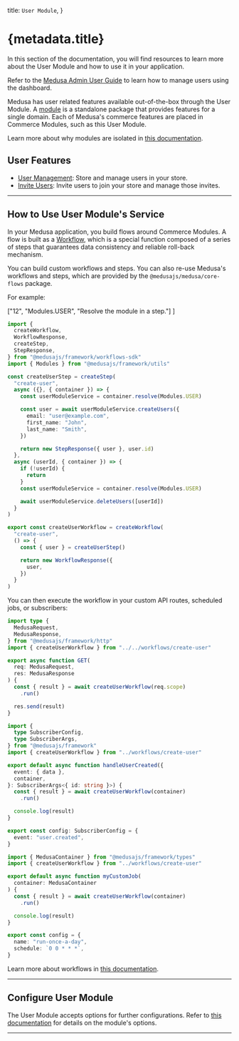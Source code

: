 
  title: `User Module`,
}

# {metadata.title}

In this section of the documentation, you will find resources to learn more about the User Module and how to use it in your application.

<Note title="Looking for no-code docs?">

Refer to the [Medusa Admin User Guide](!user-guide!/settings/users) to learn how to manage users using the dashboard.

</Note>

Medusa has user related features available out-of-the-box through the User Module. A [module](!docs!/learn/fundamentals/modules) is a standalone package that provides features for a single domain. Each of Medusa's commerce features are placed in Commerce Modules, such as this User Module.

<Note>

Learn more about why modules are isolated in [this documentation](!docs!/learn/fundamentals/modules/isolation).

</Note>

## User Features

- [User Management](./user-creation-flows/page.mdx): Store and manage users in your store.
- [Invite Users](./user-creation-flows/page.mdx#invite-users): Invite users to join your store and manage those invites.

---

## How to Use User Module's Service

In your Medusa application, you build flows around Commerce Modules. A flow is built as a [Workflow](!docs!/learn/fundamentals/workflows), which is a special function composed of a series of steps that guarantees data consistency and reliable roll-back mechanism. 

You can build custom workflows and steps. You can also re-use Medusa's workflows and steps, which are provided by the `@medusajs/medusa/core-flows` package.

For example:

  ["12", "Modules.USER", "Resolve the module in a step."]
]

```ts title="src/workflows/create-user.ts" highlights={highlights}
import { 
  createWorkflow, 
  WorkflowResponse,
  createStep,
  StepResponse,
} from "@medusajs/framework/workflows-sdk"
import { Modules } from "@medusajs/framework/utils"

const createUserStep = createStep(
  "create-user",
  async ({}, { container }) => {
    const userModuleService = container.resolve(Modules.USER)

    const user = await userModuleService.createUsers({
      email: "user@example.com",
      first_name: "John",
      last_name: "Smith",
    })

    return new StepResponse({ user }, user.id)
  },
  async (userId, { container }) => {
    if (!userId) {
      return
    }
    const userModuleService = container.resolve(Modules.USER)

    await userModuleService.deleteUsers([userId])
  }
)

export const createUserWorkflow = createWorkflow(
  "create-user",
  () => {
    const { user } = createUserStep()

    return new WorkflowResponse({
      user,
    })
  }
)
```

You can then execute the workflow in your custom API routes, scheduled jobs, or subscribers:

<CodeTabs group="resource-types">
  <CodeTab label="API Route" value="api-route">
    
```ts title="src/api/workflow/route.ts" highlights={[["11"], ["12"]]} collapsibleLines="1-6" expandButtonLabel="Show Imports"
import type {
  MedusaRequest,
  MedusaResponse,
} from "@medusajs/framework/http"
import { createUserWorkflow } from "../../workflows/create-user"

export async function GET(
  req: MedusaRequest,
  res: MedusaResponse
) {
  const { result } = await createUserWorkflow(req.scope)
    .run()

  res.send(result)
}
```

  </CodeTab>
  <CodeTab label="Subscriber" value="subscriber">
    
```ts title="src/subscribers/user-created.ts" highlights={[["11"], ["12"]]} collapsibleLines="1-6" expandButtonLabel="Show Imports"
import {
  type SubscriberConfig,
  type SubscriberArgs,
} from "@medusajs/framework"
import { createUserWorkflow } from "../workflows/create-user"

export default async function handleUserCreated({
  event: { data },
  container,
}: SubscriberArgs<{ id: string }>) {
  const { result } = await createUserWorkflow(container)
    .run()

  console.log(result)
}

export const config: SubscriberConfig = {
  event: "user.created",
}
```

  </CodeTab>
  <CodeTab label="Scheduled Job" value="scheduled-job">
    
```ts title="src/jobs/run-daily.ts" highlights={[["7"], ["8"]]}
import { MedusaContainer } from "@medusajs/framework/types"
import { createUserWorkflow } from "../workflows/create-user"

export default async function myCustomJob(
  container: MedusaContainer
) {
  const { result } = await createUserWorkflow(container)
    .run()

  console.log(result)
}

export const config = {
  name: "run-once-a-day",
  schedule: `0 0 * * *`,
}
```

  </CodeTab>
</CodeTabs>

Learn more about workflows in [this documentation](!docs!/learn/fundamentals/workflows).

---

## Configure User Module

The User Module accepts options for further configurations. Refer to [this documentation](./module-options/page.mdx) for details on the module's options.

---

<CommerceModuleSections />